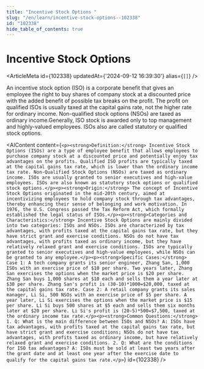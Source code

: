 ```yaml
---
title: "Incentive Stock Options "
slug: "/en/learn/incentive-stock-options--102338"
id: "102338"
hide_table_of_contents: true
---
```



# Incentive Stock Options 

<ArticleMeta id={102338} updatedAt={'2024-09-12 16:39:30'} alias={`[]`} />
<div className='border-solid border-b border-t-0 my-4 border-[var(--ifm-color-gray-300)]' />

An incentive stock option (ISO) is a corporate benefit that gives an employee the right to buy shares of company stock at a discounted price with the added benefit of possible tax breaks on the profit. The profit on qualified ISOs is usually taxed at the capital gains rate, not the higher rate for ordinary income. Non-qualified stock options (NSOs) are taxed as ordinary income.Generally, ISO stock is awarded only to top management and highly-valued employees. ISOs also are called statutory or qualified stock options.

<AIContent content={`<p><strong>Definition:</strong> Incentive Stock Options (ISOs) are a type of employee benefit that allows employees to purchase company stock at a discounted price and potentially enjoy tax advantages on the profits. Qualified ISO profits are typically taxed at the capital gains tax rate, which is lower than the ordinary income tax rate. Non-Qualified Stock Options (NSOs) are taxed as ordinary income. ISOs are usually granted to senior executives and high-value employees. ISOs are also known as statutory stock options or qualified stock options.</p><p><strong>Origin:</strong> The concept of Incentive Stock Options originated in the mid-20th century, aimed at incentivizing employees to hold company stock through tax advantages, thereby enhancing their sense of belonging and work motivation. In 1976, the U.S. Congress passed the Tax Reform Act, which formally established the legal status of ISOs.</p><p><strong>Categories and Characteristics:</strong> Incentive Stock Options are mainly divided into two categories: ISOs and NSOs. ISOs are characterized by tax advantages, with profits taxed at the capital gains tax rate, but they have strict grant and exercise conditions. NSOs do not have tax advantages, with profits taxed as ordinary income, but they have relatively relaxed grant and exercise conditions. ISOs are typically granted to senior executives and high-value employees, while NSOs can be granted to any employee.</p><p><strong>Specific Cases:</strong> Case 1: A tech company grants its senior engineer, Zhang San, 1,000 ISOs with an exercise price of $10 per share. Two years later, Zhang San exercises the options when the market price is $20 per share. Zhang San buys 1,000 shares at $10 each and sells them a year later at $30 per share. Zhang San's profit is (30-10)*1000=$20,000, taxed at the capital gains tax rate. Case 2: A retail company grants its sales manager, Li Si, 500 NSOs with an exercise price of $5 per share. A year later, Li Si exercises the options when the market price is $15 per share. Li Si buys 500 shares at $5 each and sells them six months later at $20 per share. Li Si's profit is (20-5)*500=$7,500, taxed at the ordinary income tax rate.</p><p><strong>Common Questions:</strong> 1. Q: What is the main difference between ISOs and NSOs? A: ISOs have tax advantages, with profits taxed at the capital gains tax rate, but have strict grant and exercise conditions; NSOs do not have tax advantages, with profits taxed as ordinary income, but have relatively relaxed grant and exercise conditions. 2. Q: What are the conditions for ISO tax advantages? A: ISOs must be sold at least two years after the grant date and at least one year after the exercise date to qualify for the capital gains tax rate.</p>`} id={102338} />
